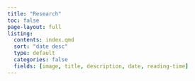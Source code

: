 ```yaml
---
title: "Research"
toc: false
page-layout: full
listing:
  contents: index.qmd
  sort: "date desc"
  type: default
  categories: false
  fields: [image, title, description, date, reading-time]
---
```


<!-- ```{css, echo=FALSE} -->

<!-- .quarto-title { -->

<!--     display: none; -->

<!--   } -->

<!-- .description { -->

<!--     display: none; -->

<!--   } -->

<!-- ``` -->

<!-- ```{r} -->

<!-- #| echo: FALSE -->

<!-- #| out.width: 50% -->

<!-- knitr::include_graphics('background.jpg') -->

<!-- ``` -->
